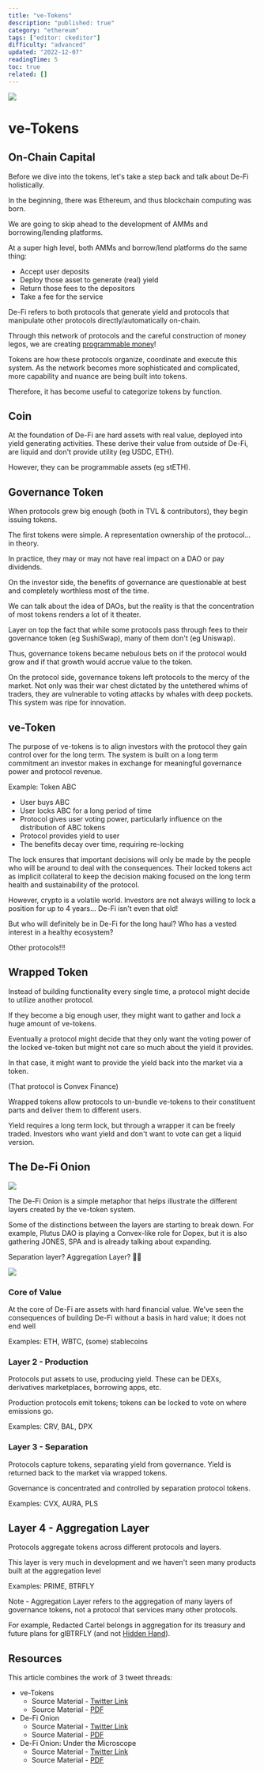 ```yaml
---
title: "ve-Tokens"
description: "published: true"
category: "ethereum"
tags: ["editor: ckeditor"]
difficulty: "advanced"
updated: "2022-12-07"
readingTime: 5
toc: true
related: []
---
```


![](/images/ve-tokens-1.jpeg)

# ve-Tokens

## On-Chain Capital

Before we dive into the tokens, let's take a step back and talk about De-Fi holistically.

In the beginning, there was Ethereum, and thus blockchain computing was born.

We are going to skip ahead to the development of AMMs and borrowing/lending platforms.

At a super high level, both AMMs and borrow/lend platforms do the same thing:

*   Accept user deposits
*   Deploy those asset to generate (real) yield
*   Return those fees to the depositors
*   Take a fee for the service

De-Fi refers to both protocols that generate yield and protocols that manipulate other protocols directly/automatically on-chain.

Through this network of protocols and the careful construction of money legos, we are creating [programmable money](/ethereum/world-computer/de-fi/programmable-money)!

Tokens are how these protocols organize, coordinate and execute this system. As the network becomes more sophisticated and complicated, more capability and nuance are being built into tokens.

Therefore, it has become useful to categorize tokens by function.

## Coin

At the foundation of De-Fi are hard assets with real value, deployed into yield generating activities. These derive their value from outside of De-Fi, are liquid and don't provide utility (eg USDC, ETH).

However, they can be programmable assets (eg stETH).

## Governance Token

When protocols grew big enough (both in TVL & contributors), they begin issuing tokens. 

The first tokens were simple. A representation ownership of the protocol... in theory. 

In practice, they may or may not have real impact on a DAO or pay dividends.

On the investor side, the benefits of governance are questionable at best and completely worthless most of the time. 

We can talk about the idea of DAOs, but the reality is that the concentration of most tokens renders a lot of it theater.

Layer on top the fact that while some protocols pass through fees to their governance token (eg SushiSwap), many of them don't (eg Uniswap).

Thus, governance tokens became nebulous bets on if the protocol would grow and if that growth would accrue value to the token.

On the protocol side, governance tokens left protocols to the mercy of the market. Not only was their war chest dictated by the untethered whims of traders, they are vulnerable to voting attacks by whales with deep pockets. This system was ripe for innovation.

## ve-Token

The purpose of ve-tokens is to align investors with the protocol they gain control over for the long term. The system is built on a long term commitment an investor makes in exchange for meaningful governance power and protocol revenue.

Example: Token ABC

*   User buys ABC
*   User locks ABC for a long period of time
*   Protocol gives user voting power, particularly influence on the distribution of ABC tokens
*   Protocol provides yield to user
*   The benefits decay over time, requiring re-locking

The lock ensures that important decisions will only be made by the people who will be around to deal with the consequences. Their locked tokens act as implicit collateral to keep the decision making focused on the long term health and sustainability of the protocol.

However, crypto is a volatile world. Investors are not always willing to lock a position for up to 4 years... De-Fi isn't even that old!

But who will definitely be in De-Fi for the long haul? Who has a vested interest in a healthy ecosystem?

Other protocols!!!

## Wrapped Token

Instead of building functionality every single time, a protocol might decide to utilize another protocol.

If they become a big enough user, they might want to gather and lock a huge amount of ve-tokens.

Eventually a protocol might decide that they only want the voting power of the locked ve-token but might not care so much about the yield it provides.

In that case, it might want to provide the yield back into the market via a token.

(That protocol is Convex Finance)

Wrapped tokens allow protocols to un-bundle ve-tokens to their constituent parts and deliver them to different users.

Yield requires a long term lock, but through a wrapper it can be freely traded. Investors who want yield and don't want to vote can get a liquid version.

## The De-Fi Onion

![](/images/ve-tokens-2.jpeg)

The De-Fi Onion is a simple metaphor that helps illustrate the different layers created by the ve-token system.

Some of the distinctions between the layers are starting to break down. For example, Plutus DAO is playing a Convex-like role for Dopex, but it is also gathering JONES, SPA and is already talking about expanding.

Separation layer? Aggregation Layer? 🤷‍♂️

![](/images/ve-tokens-3.jpeg)

### Core of Value

At the core of De-Fi are assets with hard financial value. We've seen the consequences of building De-Fi without a basis in hard value; it does not end well 

Examples: ETH, WBTC, (some) stablecoins

### Layer 2 - Production

Protocols put assets to use, producing yield. These can be DEXs, derivatives marketplaces, borrowing apps, etc.

Production protocols emit tokens; tokens can be locked to vote on where emissions go.

Examples: CRV, BAL, DPX

### Layer 3 - Separation 

Protocols capture tokens, separating yield from governance. Yield is returned back to the market via wrapped tokens. 

Governance is concentrated and controlled by separation protocol tokens. 

Examples: CVX, AURA, PLS

## Layer 4 - Aggregation Layer 

Protocols aggregate tokens across different protocols and layers. 

This layer is very much in development and we haven't seen many products built at the aggregation level 

Examples: PRIME, BTRFLY

Note - Aggregation Layer refers to the aggregation of many layers of governance tokens, not a protocol that services many other protocols. 

For example, Redacted Cartel belongs in aggregation for its treasury and future plans for glBTRFLY (and not [Hidden Hand](https://hiddenhand.finance/)).

## Resources

This article combines the work of 3 tweet threads:

*   ve-Tokens
    *   Source Material - [Twitter Link](https://twitter.com/SalomonCrypto/status/1543330112900239360)
    *   Source Material - [PDF](/twitter-pdf-2022-07-03_ve-tokens.pdf)
*   De-Fi Onion
    *   Source Material - [Twitter Link](https://twitter.com/SalomonCrypto/status/1539779636803997696)
    *   Source Material - [PDF](/twitter-pdf-2022-06-23_de-fi_onion.pdf)
*   De-Fi Onion: Under the Microscope
    *   Source Material - [Twitter Link](https://twitter.com/SalomonCrypto/status/1540424163713642496)
    *   Source Material - [PDF](/twitter-pdf-2022-06-24_de-fi_onion_microscope.pdf)
